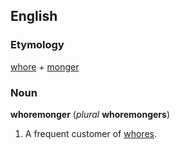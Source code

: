 ==English==
===Etymology===
[[whore]] + [[monger]]

===Noun===
'''whoremonger''' (''plural'' '''whoremongers''')

#A frequent customer of [[whore]]s.